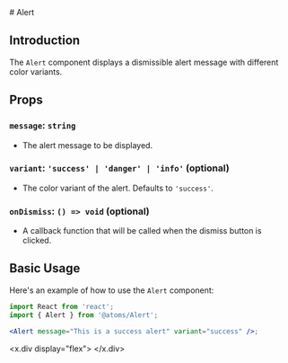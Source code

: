 
<MDXWrapper>
<Head>
	<title>Alert Doc | OORSIG</title>
</Head>
# Alert

## Introduction

The `Alert` component displays a dismissible alert message with different color variants.

## Props

### `message`: `string`

- The alert message to be displayed.

### `variant`: `'success' | 'danger' | 'info'` (optional)

- The color variant of the alert. Defaults to `'success'`.

### `onDismiss`: `() => void` (optional)

- A callback function that will be called when the dismiss button is clicked.

## Basic Usage

Here's an example of how to use the `Alert` component:

```jsx
import React from 'react';
import { Alert } from '@atoms/Alert';

<Alert message="This is a success alert" variant="success" />;
```
<x.div display="flex">
    <Alert
        message="This is a success alert"
        variant="success"
    />
</x.div>
</MDXWrapper>
